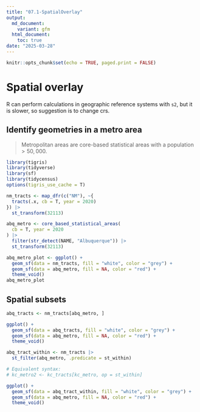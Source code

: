```yaml
---
title: "07.1-SpatialOverlay"
output: 
  md_document:
    variant: gfm
  html_document:
    toc: true
date: "2025-03-28"
---
```


```r
knitr::opts_chunk$set(echo = TRUE, paged.print = FALSE)
```

# Spatial overlay

R can perform calculations in geographic reference systems with `s2`, but it
is slower, so suggestion is to change crs.

## Identify geometries in a metro area

> Metropolitan areas are core-based statistical areas with a population
> $> 50,000$.

```r
library(tigris)
library(tidyverse)
library(sf)
library(tidycensus)
options(tigris_use_cache = T)
```

```r
nm_tracts <- map_dfr(c("NM"), ~{
  tracts(.x, cb = T, year = 2020)
}) |> 
  st_transform(32113)
```

```r
abq_metro <- core_based_statistical_areas(
  cb = T, year = 2020
) |> 
  filter(str_detect(NAME, "Albuquerque")) |> 
  st_transform(32113)
```

```r
abq_metro_plot <- ggplot() +
  geom_sf(data = nm_tracts, fill = "white", color = "grey") +
  geom_sf(data = abq_metro, fill = NA, color = "red") +
  theme_void()
abq_metro_plot
```

## Spatial subsets

```r
abq_tracts <- nm_tracts[abq_metro, ]
```

```r
ggplot() + 
  geom_sf(data = abq_tracts, fill = "white", color = "grey") + 
  geom_sf(data = abq_metro, fill = NA, color = "red") + 
  theme_void()
```

```r
abq_tract_within <- nm_tracts |> 
  st_filter(abq_metro, .predicate = st_within)

# Equivalent syntax: 
# kc_metro2 <- kc_tracts[kc_metro, op = st_within]

ggplot() +
  geom_sf(data = abq_tract_within, fill = "white", color = "grey") +
  geom_sf(data = abq_metro, fill = NA, color = "red") +
  theme_void()
```
